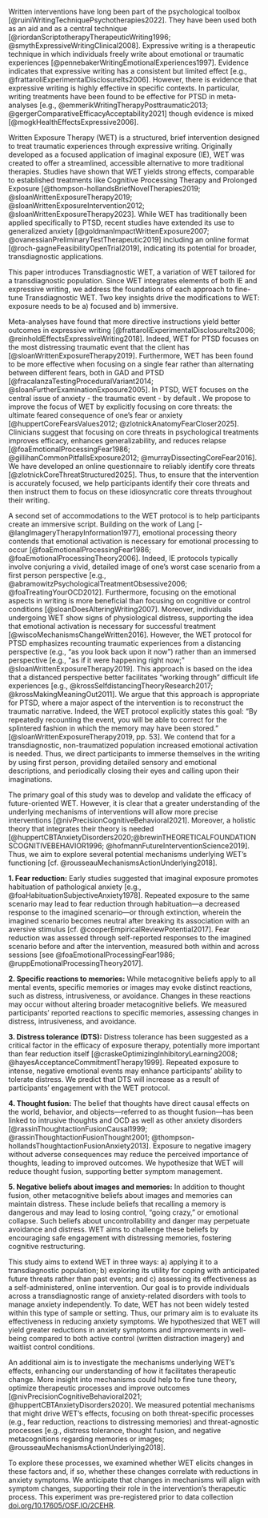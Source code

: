 Written interventions have long been part of the psychological toolbox [@ruiniWritingTechniquePsychotherapies2022].
They have been used both as an aid and as a central technique [@riordanScriptotherapyTherapeuticWriting1996; @smythExpressiveWritingClinical2008].
Expressive writing is a therapeutic technique in which individuals freely write about emotional or traumatic experiences [@pennebakerWritingEmotionalExperiences1997].
Evidence indicates that expressive writing has a consistent but limited effect [e.g., @frattaroliExperimentalDisclosureIts2006].
However, there is evidence that expressive writing is highly effective in specific contexts.
In particular, writing treatments have been found to be effective for PTSD in meta-analyses
[e.g., @emmerikWritingTherapyPosttraumatic2013; @gergerComparativeEfficacyAcceptability2021] though evidence is mixed [@mogkHealthEffectsExpressive2006].

Written Exposure Therapy (WET) is a structured, brief intervention designed to treat traumatic experiences through expressive writing.
Originally developed as a focused application of imaginal exposure (IE), WET was created to offer a streamlined, accessible alternative to more traditional therapies.
Studies have shown that WET yields strong effects, comparable to established treatments like Cognitive Processing Therapy and Prolonged Exposure [@thompson-hollandsBriefNovelTherapies2019; @sloanWrittenExposureTherapy2019; @sloanWrittenExposureIntervention2012; @sloanWrittenExposureTherapy2023].
While WET has traditionally been applied specifically to PTSD, recent studies have extended its use to generalized anxiety [@goldmanImpactWrittenExposure2007; @ovanessianPreliminaryTestTherapeutic2019] including an online format [@roch-gagneFeasibilityOpenTrial2019], indicating its potential for broader, transdiagnostic applications.

This paper introduces Transdiagnostic WET, a variation of WET tailored for a transdiagnostic population.
Since WET integrates elements of both IE and expressive writing, we address the foundations of each approach to fine-tune Transdiagnostic WET.
Two key insights drive the modifications to WET: exposure needs to be a) focused and b) immersive.

Meta-analyses have found that more directive instructions yield better outcomes in expressive writing [@frattaroliExperimentalDisclosureIts2006; @reinholdEffectsExpressiveWriting2018].
Indeed, WET for PTSD focuses on the most distressing traumatic event that the client has [@sloanWrittenExposureTherapy2019].
Furthermore, WET has been found to be more effective when focusing on a single fear rather than alternating between different fears, both in GAD and PTSD [@fracalanzaTestingProceduralVariant2014; @sloanFurtherExaminationExposure2005].
In PTSD, WET focuses on the central issue of anxiety - the traumatic event - by default .
We propose to improve the focus of WET by explicitly focusing on core threats: the ultimate feared consequence of one's fear or anxiety [@huppertCoreFearsValues2012; @zlotnickAnatomyFearCloser2025].
Clinicians suggest that focusing on core threats in psychological treatments improves efficacy, enhances generalizability, and reduces relapse 
[@foaEmotionalProcessingFear1986; @gillihanCommonPitfallsExposure2012; @murrayDissectingCoreFear2016].
We have developed an online questionnaire to reliably identify core threats [@zlotnickCoreThreatStructured2025].
Thus, to ensure that the intervention is accurately focused, we help participants identify their core threats and then instruct them to focus on these idiosyncratic core threats throughout their writing.

A second set of accommodations to the WET protocol is to help participants create an immersive script.
Building on the work of Lang [-@langImageryTherapyInformation1977], emotional processing theory contends that
emotional activation is necessary for emotional processing to occur [@foaEmotionalProcessingFear1986; @foaEmotionalProcessingTheory2006].
Indeed, IE protocols typically involve conjuring a vivid, detailed image of one's worst case scenario from a first person perspective [e.g., @abramowitzPsychologicalTreatmentObsessive2006; @foaTreatingYourOCD2012].
Furthermore, focusing on the emotional aspects in writing is more beneficial than focusing on cognitive or control conditions [@sloanDoesAlteringWriting2007].
Moreover, individuals undergoing WET show signs of physiological distress, supporting the idea that emotional activation is necessary for successful treatment [@wiscoMechanismsChangeWritten2016].
However, the WET protocol for PTSD emphasizes recounting traumatic experiences from a distancing perspective (e.g., "as you look back upon it now") rather than an immersed perspective [e.g., "as if it were happening right now;" @sloanWrittenExposureTherapy2019].
This approach is based on the idea that a distanced perspective better facilitates "working through" difficult life experiences [e.g., @krossSelfdistancingTheoryResearch2017; @krossMakingMeaningOut2011].
We argue that this approach is appropriate for PTSD, where a major aspect of the intervention is to reconstruct the traumatic narrative.
Indeed, the WET protocol explicitly states this goal: "By repeatedly recounting the event, you will be able to correct for the splintered fashion in which the memory may have been stored." [@sloanWrittenExposureTherapy2019, pp. 53].
We contend that for a transdiagnostic, non-traumatized population increased emotional activation is needed.
Thus, we direct participants to immerse themselves in the writing by using first person, providing detailed sensory and emotional descriptions, and periodically closing their eyes and calling upon their imaginations.

The primary goal of this study was to develop and validate the efficacy of future-oriented WET.
However, it is clear that a greater understanding of the underlying mechanisms of interventions will allow more precise interventions [@nivPrecisionCognitiveBehavioral2021].
Moreover, a holistic theory that integrates their theory is needed [@huppertCBTAnxietyDisorders2020;@brewinTHEORETICALFOUNDATIONSCOGNITIVEBEHAVIOR1996; @hofmannFutureInterventionScience2019].
Thus, we aim to explore several potential mechanisms underlying WET's functioning [cf. @rousseauMechanismsActionUnderlying2018].

**1. Fear reduction:**
Early studies suggested that imaginal exposure promotes habituation of pathological anxiety [e.g., @foaHabituationSubjectiveAnxiety1978].
Repeated exposure to the same scenario may lead to fear reduction through habituation—a decreased response to the imagined scenario—or through extinction, wherein the imagined scenario becomes neutral after breaking its association with an aversive stimulus [cf. @cooperEmpiricalReviewPotential2017].
Fear reduction was assessed through self-reported responses to the imagined scenario before and after the intervention, measured both within and across sessions [see @foaEmotionalProcessingFear1986; @ruppEmotionalProcessingTheory2017].

**2. Specific reactions to memories:**
While metacognitive beliefs apply to all mental events, specific memories or images may evoke distinct reactions, such as distress, intrusiveness, or avoidance.
Changes in these reactions may occur without altering broader metacognitive beliefs.
We measured participants' reported reactions to specific memories, assessing changes in distress, intrusiveness, and avoidance.

**3. Distress tolerance (DTS):**
Distress tolerance has been suggested as a critical factor in the efficacy of exposure therapy, potentially more important than fear reduction itself [@craskeOptimizingInhibitoryLearning2008; @hayesAcceptanceCommitmentTherapy1999].
Repeated exposure to intense, negative emotional events may enhance participants' ability to tolerate distress.
We predict that DTS will increase as a result of participants’ engagement with the WET protocol.

**4. Thought fusion:**
The belief that thoughts have direct causal effects on the world, behavior, and objects—referred to as thought fusion—has been linked to intrusive thoughts and OCD as well as other anxiety disorders [@rassinThoughtactionFusionCausal1999; @rassinThoughtactionFusionThought2001; @thompson-hollandsThoughtactionFusionAnxiety2013].
Exposure to negative imagery without adverse consequences may reduce the perceived importance of thoughts, leading to improved outcomes.
We hypothesize that WET will reduce thought fusion, supporting better symptom management.

**5. Negative beliefs about images and memories:**
In addition to thought fusion, other metacognitive beliefs about images and memories can maintain distress.
These include beliefs that recalling a memory is dangerous and may lead to losing control, "going crazy," or emotional collapse.
Such beliefs about uncontrollability and danger may perpetuate avoidance and distress.
WET aims to challenge these beliefs by encouraging safe engagement with distressing memories, fostering cognitive restructuring.

This study aims to extend WET in three ways: a) applying it to a transdiagnostic population; b) exploring its utility for coping with anticipated future threats rather than past events; and c) assessing its effectiveness as a self-administered, online intervention.
Our goal is to provide individuals across a transdiagnostic range of anxiety-related disorders with tools to manage anxiety independently.
To date, WET has not been widely tested within this type of sample or setting.
Thus, our primary aim is to evaluate its effectiveness in reducing anxiety symptoms.
We hypothesized that WET will yield greater reductions in anxiety symptoms and improvements in well-being compared to both active control (written distraction imagery) and waitlist control conditions.

An additional aim is to investigate the mechanisms underlying WET’s effects, enhancing our understanding of how it facilitates therapeutic change.
More insight into mechanisms could help to fine tune theory, optimize therapeutic processes and improve outcomes [@nivPrecisionCognitiveBehavioral2021; @huppertCBTAnxietyDisorders2020].
We measured potential mechanisms that might drive WET’s effects, focusing on both threat-specific processes (e.g., fear reduction, reactions to distressing memories) and threat-agnostic processes [e.g., distress tolerance, thought fusion, and negative metacognitions regarding memories or images; @rousseauMechanismsActionUnderlying2018].

To explore these processes, we examined whether WET elicits changes in these factors and, if so, whether these changes correlate with reductions in anxiety symptoms.
We anticipate that changes in mechanisms will align with symptom changes, supporting their role in the intervention’s therapeutic process.
This experiment was pre-registered prior to data collection [doi.org/10.17605/OSF.IO/2CEHR](https://doi.org/10.17605/OSF.IO/2CEHR).
